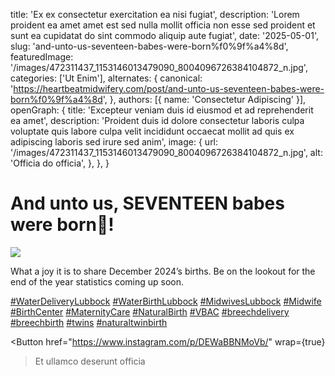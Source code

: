   title: 'Ex ex consectetur exercitation ea nisi fugiat',
  description: 'Lorem proident ea amet amet est sed nulla mollit officia non esse sed proident et sunt ea cupidatat do sint commodo aliquip aute fugiat',
  date: '2025-05-01',
  slug: 'and-unto-us-seventeen-babes-were-born%f0%9f%a4%8d',
  featuredImage: '/images/472311437_1153146013479090_8004096726384104872_n.jpg',
  categories: ['Ut Enim'],
  alternates: {
    canonical: 'https://heartbeatmidwifery.com/post/and-unto-us-seventeen-babes-were-born%f0%9f%a4%8d',
  },
  authors: [{ name: 'Consectetur Adipiscing' }],
  openGraph: {
    title: 'Excepteur veniam duis id eiusmod et ad reprehenderit ea amet',
    description: 'Proident duis id dolore consectetur laboris culpa voluptate quis labore culpa velit incididunt occaecat mollit ad quis ex adipiscing laboris sed irure sed anim',
    image: {
      url: '/images/472311437_1153146013479090_8004096726384104872_n.jpg',
      alt: 'Officia do officia',
    },
  },
}


# And unto us, SEVENTEEN babes were born🤍!

<Image
  src="/images/472311437_1153146013479090_8004096726384104872_n.jpg"
  size="large"
  wrap={true}
/>

What a joy it is to share December 2024’s births. Be on the lookout for the end of the year statistics coming up soon.

[#WaterDeliveryLubbock](https://www.instagram.com/explore/tags/waterdeliverylubbock/) [#WaterBirthLubbock](https://www.instagram.com/explore/tags/waterbirthlubbock/) [#MidwivesLubbock](https://www.instagram.com/explore/tags/midwiveslubbock/) [#Midwife](https://www.instagram.com/explore/tags/midwife/) [#BirthCenter](https://www.instagram.com/explore/tags/birthcenter/) [#MaternityCare](https://www.instagram.com/explore/tags/maternitycare/) [#NaturalBirth](https://www.instagram.com/explore/tags/naturalbirth/) [#VBAC](https://www.instagram.com/explore/tags/vbac/) [#breechdelivery](https://www.instagram.com/explore/tags/breechdelivery/) [#breechbirth](https://www.instagram.com/explore/tags/breechbirth/) [#twins](https://www.instagram.com/explore/tags/twins/) [#naturaltwinbirth](https://www.instagram.com/explore/tags/naturaltwinbirth/)

<Button
  href="https://www.instagram.com/p/DEWaBBNMoVb/"
  wrap={true}
>Et ullamco deserunt officia</Button>
